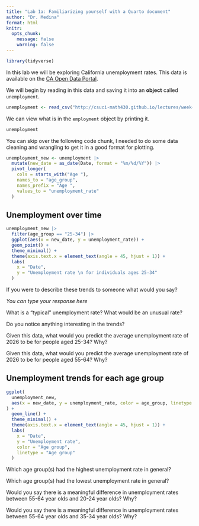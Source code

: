 ```yaml
---
title: "Lab 1a: Familiarizing yourself with a Quarto document"
author: "Dr. Medina"
format: html
knitr:
  opts_chunk:
    message: false
    warning: false
---
```


```r
library(tidyverse)
```

In this lab we will be exploring California unemployment rates.
This data is available on the [CA Open Data Portal](https://data.ca.gov/dataset/unemployment-rate-by-age-groups).

We will begin by reading in this data and saving it into an **object** called `unemployment`.

```r
unemployment <- read_csv("http://csuci-math430.github.io/lectures/week-01/data/unemployment_rate_by_age_groups.csv")
```

We can view what is in the `employment` object by printing it.

```r
unemployment
```

You can skip over the following code chunk, I needed to do some data cleaning and wrangling to get it in a good format for plotting.

```r
unemployment_new <- unemployment |>
  mutate(new_date = as_date(Date, format = "%m/%d/%Y")) |> 
  pivot_longer(
    cols = starts_with("Age "),
    names_to = "age_group",
    names_prefix = "Age ",
    values_to = "unemployment_rate"
  )
```


## Unemployment over time

```r
unemployment_new |> 
  filter(age_group == "25-34") |> 
  ggplot(aes(x = new_date, y = unemployment_rate)) +
  geom_point() +
  theme_minimal() +
  theme(axis.text.x = element_text(angle = 45, hjust = 1)) +
  labs(
    x = "Date",
    y = "Unemployment rate \n for individuals ages 25-34"
  )
```

If you were to describe these trends to someone what would you say?

*You can type your response here*

What is a "typical" unemployment rate? What would be an unusual rate?


Do you notice anything interesting in the trends?


Given this data, what would you predict the average unemployment rate of 2026 to be for people aged 25-34? Why?


Given this data, what would you predict the average unemployment rate of 2026 to be for people aged 55-64? Why?


## Unemployment trends for each age group

```r
ggplot(
  unemployment_new, 
  aes(x = new_date, y = unemployment_rate, color = age_group, linetype = age_group)
) +
  geom_line() +
  theme_minimal() +
  theme(axis.text.x = element_text(angle = 45, hjust = 1)) +
  labs(
    x = "Date",
    y = "Unemployment rate",
    color = "Age group",
    linetype = "Age group"
  )
```

Which age group(s) had the highest unemployment rate in general?


Which age group(s) had the lowest unemployment rate in general?


Would you say there is a meaningful difference in unemployment rates between 55-64 year olds and 20-24 year olds? Why?

Would you say there is a meaningful difference in unemployment rates between 55-64 year olds and 35-34 year olds? Why?
